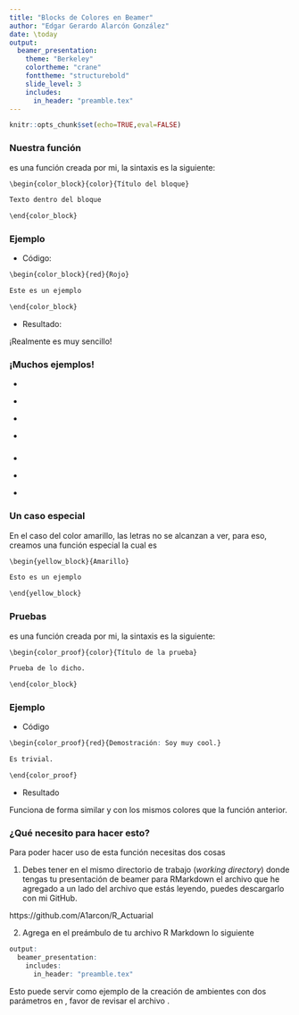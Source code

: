 ```yaml
---
title: "Blocks de Colores en Beamer"
author: "Edgar Gerardo Alarcón González"
date: \today
output:
  beamer_presentation:
    theme: "Berkeley"
    colortheme: "crane"
    fonttheme: "structurebold"
    slide_level: 3
    includes:
      in_header: "preamble.tex"
---
```


```r
knitr::opts_chunk$set(echo=TRUE,eval=FALSE)
```

### Nuestra función

\texttt{color\_block} es una función creada por mi, la sintaxis es la siguiente:

\vspace{1cm}

```r
\begin{color_block}{color}{Título del bloque}

Texto dentro del bloque

\end{color_block}
```

### Ejemplo

- Código:

```r
\begin{color_block}{red}{Rojo}

Este es un ejemplo

\end{color_block}
```

\hspace{1cm}

- Resultado:

\begin{color_block}{red}{Rojo}

Este es un ejemplo

\end{color_block}

\vspace{1cm}

¡Realmente es muy sencillo!

### ¡Muchos ejemplos!

- \texttt{yellow}

\begin{color_block}{yellow}{Amarillo}

Este es un ejemplo

\end{color_block}


- \texttt{orange}

\begin{color_block}{orange}{Naranja}

Este es un ejemplo

\end{color_block}


- \texttt{violet}

\begin{color_block}{violet}{Violeta}

Este es un ejemplo

\end{color_block}


- \texttt{blue}

\begin{color_block}{blue}{Azul}

Este es un ejemplo

\end{color_block}

###

- \texttt{cyan}

\begin{color_block}{cyan}{Cyan}

Este es un ejemplo

\end{color_block}


- \texttt{teal}

\begin{color_block}{teal}{Teal}

Este es un ejemplo

\end{color_block}


- \texttt{gray}

\begin{color_block}{gray}{Gris}

Este es un ejemplo

\end{color_block}



### Un caso especial

En el caso del color amarillo, las letras no se alcanzan a ver, para eso, creamos una función especial la cual es

```r
\begin{yellow_block}{Amarillo}

Esto es un ejemplo

\end{yellow_block}
```


\begin{yellow_block}{Amarillo}

Esto es un ejemplo

\end{yellow_block}

### Pruebas

\texttt{color\_proof} es una función creada por mi, la sintaxis es la siguiente:

\vspace{1cm}

```r
\begin{color_proof}{color}{Título de la prueba}

Prueba de lo dicho.

\end{color_block}
```

### Ejemplo

- Código

```r
\begin{color_proof}{red}{Demostración: Soy muy cool.}

Es trivial.

\end{color_proof}
```

\vspace{1cm}

- Resultado

\begin{color_proof}{red}{Demostración: Soy muy cool.}

Es trivial.

\end{color_proof}

Funciona de forma similar y con los mismos colores que la función anterior.

### ¿Qué necesito para hacer esto?

Para poder hacer uso de esta función necesitas dos cosas

1. Debes tener en el mismo directorio de trabajo (*working directory*) donde tengas tu presentación de beamer para RMarkdown el archivo \texttt{preamble.tex} que he agregado a un lado del archivo que estás leyendo, puedes descargarlo con mi GitHub.

https://github.com/A1arcon/R_Actuarial

2. Agrega en el preámbulo de tu archivo R Markdown lo siguiente

```r
output:
  beamer_presentation:
    includes:
      in_header: "preamble.tex"
```

Esto puede servir como ejemplo de la creación de ambientes con dos parámetros en \LaTeX, favor de revisar el archivo \texttt{preamble.tex}.
